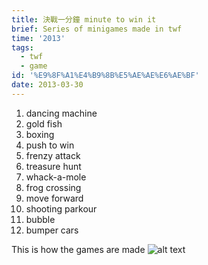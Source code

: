 ```yaml
---
title: 決戰一分鐘 minute to win it
brief: Series of minigames made in twf
time: '2013'
tags:
  - twf
  - game
id: '%E9%8F%A1%E4%B9%8B%E5%AE%AE%E6%AE%BF'
date: 2013-03-30
---
```


1. dancing machine
1. gold fish
1. boxing
1. push to win
1. frenzy attack
1. treasure hunt
1. whack-a-mole
1. frog crossing
1. move forward
1. shooting parkour
1. bubble
1. bumper cars


This is how the games are made
![alt text](../public/img/posts/決戰一分鐘/image.png)